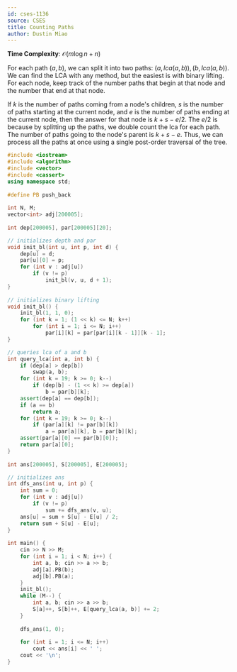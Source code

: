 ```yaml
---
id: cses-1136
source: CSES
title: Counting Paths
author: Dustin Miao
---
```


**Time Complexity**: $\mathcal O(m\log n + n)$

For each path $(a, b)$, we can split it into two paths: $(a, lca(a, b)), (b, lca(a, b))$. We 
can find the LCA with any method, but the easiest is with binary lifting. For each node, 
keep track of the number paths that begin at that node and the number that end at that node. 

If $k$ is the number of paths coming from a node's children, $s$ is the number of paths 
starting at the current node, and $e$ is the number of paths ending at the current node, 
then the answer for that node is $k + s - e / 2$. The $e / 2$ is because by splitting up
the paths, we double count the lca for each path. The number of paths going to the node's
parent is $k + s - e$. Thus, we can process all the paths at once using a single post-order 
traversal of the tree. 

<LanguageSection>

<CPPSection>

```cpp
#include <iostream>
#include <algorithm>
#include <vector>
#include <cassert>
using namespace std;
 
#define PB push_back
 
int N, M;
vector<int> adj[200005];
 
int dep[200005], par[200005][20];

// initializes depth and par
void init_bl(int u, int p, int d) {
	dep[u] = d;
	par[u][0] = p;
	for (int v : adj[u])
		if (v != p)
			init_bl(v, u, d + 1);
}
 
// initializes binary lifting
void init_bl() {
	init_bl(1, 1, 0);
	for (int k = 1; (1 << k) <= N; k++)
		for (int i = 1; i <= N; i++)
			par[i][k] = par[par[i][k - 1]][k - 1];
}

// queries lca of a and b
int query_lca(int a, int b) {
	if (dep[a] > dep[b])
		swap(a, b);
	for (int k = 19; k >= 0; k--)
		if (dep[b] - (1 << k) >= dep[a])
			b = par[b][k];
	assert(dep[a] == dep[b]);
	if (a == b)
		return a;
	for (int k = 19; k >= 0; k--)
		if (par[a][k] != par[b][k])
			a = par[a][k], b = par[b][k];
	assert(par[a][0] == par[b][0]);
	return par[a][0];
} 
 
int ans[200005], S[200005], E[200005];

// initializes ans
int dfs_ans(int u, int p) {
	int sum = 0;
	for (int v : adj[u])
		if (v != p)
			sum += dfs_ans(v, u);
	ans[u] = sum + S[u] - E[u] / 2;
	return sum + S[u] - E[u];
}
 
int main() {
	cin >> N >> M;
	for (int i = 1; i < N; i++) {
		int a, b; cin >> a >> b;
		adj[a].PB(b);
		adj[b].PB(a);
	}
	init_bl();
	while (M--) {
		int a, b; cin >> a >> b;
		S[a]++, S[b]++, E[query_lca(a, b)] += 2; 
	}
 
	dfs_ans(1, 0);
 
	for (int i = 1; i <= N; i++) 
		cout << ans[i] << ' ';
	cout << '\n';
}
```

</CPPSection>

</LanguageSection>
